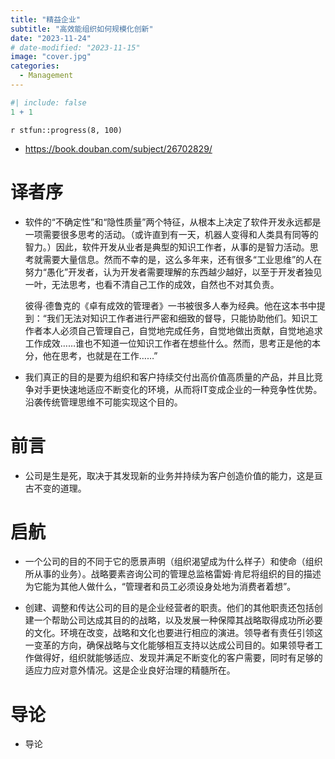 ```yaml
---
title: "精益企业"
subtitle: "高效能组织如何规模化创新"
date: "2023-11-24"
# date-modified: "2023-11-15"
image: "cover.jpg"
categories: 
  - Management
---
```


```r
#| include: false
1 + 1
```

::: {.callout-note title='Progress'}
`r stfun::progress(8, 100)`

<!-- 读后感：[读《管理行为》](https://shitao5.org/posts/glxw/)。 -->
:::

::: {.callout-tip title="Learning Source"}
- <https://book.douban.com/subject/26702829/>
:::

# 译者序 {-}

- 软件的“不确定性”和“隐性质量”两个特征，从根本上决定了软件开发永远都是一项需要很多思考的活动。（或许直到有一天，机器人变得和人类具有同等的智力。）因此，软件开发从业者是典型的知识工作者，从事的是智力活动。思考就需要大量信息。然而不幸的是，这么多年来，还有很多“工业思维”的人在努力“愚化”开发者，认为开发者需要理解的东西越少越好，以至于开发者独见一叶，无法思考，也看不清自己工作的成效，自然也不对其负责。
  
  彼得·德鲁克的《卓有成效的管理者》一书被很多人奉为经典。他在这本书中提到：“我们无法对知识工作者进行严密和细致的督导，只能协助他们。知识工作者本人必须自己管理自己，自觉地完成任务，自觉地做出贡献，自觉地追求工作成效……谁也不知道一位知识工作者在想些什么。然而，思考正是他的本分，他在思考，也就是在工作……”

- 我们真正的目的是要为组织和客户持续交付出高价值高质量的产品，并且比竞争对手更快速地适应不断变化的环境，从而将IT变成企业的一种竞争性优势。沿袭传统管理思维不可能实现这个目的。

# 前言 {-}

- <p>公司是生是死，取决于其发现新的业务并持续为客户创造价值的能力，这是亘古不变的道理。</p>

# 启航 {-}

- 一个公司的目的不同于它的愿景声明（组织渴望成为什么样子）和使命（组织所从事的业务）。战略要素咨询公司的管理总监格雷姆·肯尼将组织的目的描述为它能为其他人做什么，“管理者和员工必须设身处地为消费者着想”。

- 创建、调整和传达公司的目的是企业经营者的职责。他们的其他职责还包括创建一个帮助公司达成其目的的战略，以及发展一种保障其战略取得成功所必要的文化。环境在改变，战略和文化也要进行相应的演进。领导者有责任引领这一变革的方向，确保战略与文化能够相互支持以达成公司目的。如果领导者工作做得好，组织就能够适应、发现并满足不断变化的客户需要，同时有足够的适应力应对意外情况。这是企业良好治理的精髓所在。

# 导论










::: {.callout-tip title="To be continued"}
- <p>导论</p>
:::
